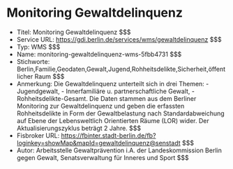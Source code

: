 # Monitoring Gewaltdelinquenz
- Titel: Monitoring Gewaltdelinquenz $$$
- Service URL: https://gdi.berlin.de/services/wms/gewaltdelinquenz $$$
- Typ: WMS $$$
- Name: monitoring-gewaltdelinquenz-wms-5fbb4731 $$$
- Stichworte: Berlin,Familie,Geodaten,Gewalt,Jugend,Rohheitsdelikte,Sicherheit,öffentlicher Raum $$$
- Anmerkung: Die Gewaltdelinquenz unterteilt sich in drei Themen: - Jugendgewalt, - Innerfamiliäre u. partnerschaftliche Gewalt, - Rohheitsdelikte-Gesamt. Die Daten stammen aus dem Berliner Monitoring zur Gewaltdelinquenz und geben die erfassten Rohheitsdelikte in Form der Gewaltbelastung nach Standardabweichung auf Ebene der Lebensweltlich Orientierten Räume (LOR) wider. Der Aktualisierungszyklus beträgt 2 Jahre. $$$
- Fisbroker URL: https://fbinter.stadt-berlin.de/fb?loginkey=showMap&mapId=gewaltdelinquenz@senstadt $$$
- Autor: Arbeitsstelle Gewaltprävention i.A. der Landeskommission Berlin gegen Gewalt, Senatsverwaltung für Inneres und Sport $$$

